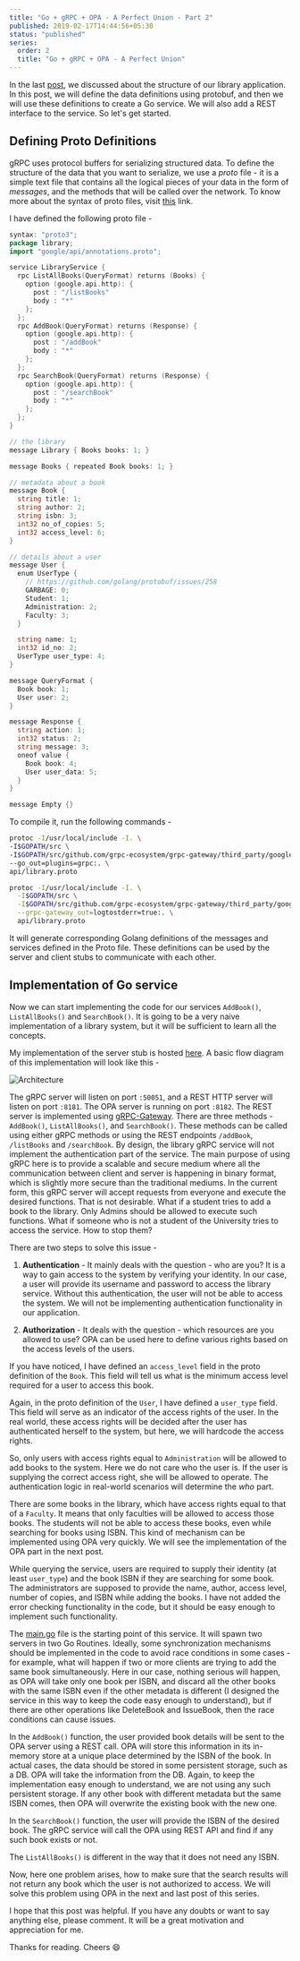 ```yaml
---
title: "Go + gRPC + OPA - A Perfect Union - Part 2"
published: 2019-02-17T14:44:56+05:30
status: "published"
series:
  order: 2
  title: "Go + gRPC + OPA - A Perfect Union"
---
```


In the last [post](/blog/go-grpc-opa-a-perfect-union-part-1/), we discussed about the structure of our library
application. In this post, we will define the data definitions using protobuf, and then we will use these definitions to
create a Go service. We will also add a REST interface to the service. So let's get started.

## Defining Proto Definitions

gRPC uses protocol buffers for serializing structured data. To define the structure of the data that you want to serialize, we use a _proto_ file - it is a simple text file that contains all the logical pieces of your data in the form of _messages_, and the methods that will be called over the network. To know more about the syntax of proto files, visit [this](https://grpc.io/docs/guides/) link.

I have defined the following proto file -

```go
syntax: "proto3";
package library;
import "google/api/annotations.proto";

service LibraryService {
  rpc ListAllBooks(QueryFormat) returns (Books) {
    option (google.api.http): {
      post : "/listBooks"
      body : "*"
    };
  };
  rpc AddBook(QueryFormat) returns (Response) {
    option (google.api.http): {
      post : "/addBook"
      body : "*"
    };
  };
  rpc SearchBook(QueryFormat) returns (Response) {
    option (google.api.http): {
      post : "/searchBook"
      body : "*"
    };
  };
}

// the library
message Library { Books books: 1; }

message Books { repeated Book books: 1; }

// metadata about a book
message Book {
  string title: 1;
  string author: 2;
  string isbn: 3;
  int32 no_of_copies: 5;
  int32 access_level: 6;
}

// details about a user
message User {
  enum UserType {
    // https://github.com/golang/protobuf/issues/258
    GARBAGE: 0;
    Student: 1;
    Administration: 2;
    Faculty: 3;
  }

  string name: 1;
  int32 id_no: 2;
  UserType user_type: 4;
}

message QueryFormat {
  Book book: 1;
  User user: 2;
}

message Response {
  string action: 1;
  int32 status: 2;
  string message: 3;
  oneof value {
    Book book: 4;
    User user_data: 5;
  }
}

message Empty {}
```

To compile it, run the following commands -

```bash
protoc -I/usr/local/include -I. \
-I$GOPATH/src \
-I$GOPATH/src/github.com/grpc-ecosystem/grpc-gateway/third_party/googleapis \
--go_out=plugins=grpc:. \
api/library.proto
```

```bash
protoc -I/usr/local/include -I. \
  -I$GOPATH/src \
  -I$GOPATH/src/github.com/grpc-ecosystem/grpc-gateway/third_party/googleapis \
  --grpc-gateway_out=logtostderr=true:. \
  api/library.proto
```

It will generate corresponding Golang definitions of the messages and services defined in the Proto file. These
definitions can be used by the server and client stubs to communicate with each other.

## Implementation of Go service

Now we can start implementing the code for our services `AddBook()`, `ListAllBooks()` and `SearchBook()`. It is going to
be a very naive implementation of a library system, but it will be sufficient to learn all the concepts.

My implementation of the server stub is hosted
[here](https://github.com/yashhere/go-library-service/blob/master/pkg/librarylib/server.go). A basic flow diagram of
this implementation will look like this -

![Architecture](/images/posts/OPA_Service_Flow_Diagram.jpeg "Architecture")

The gRPC server will listen on port `:50051`, and a REST HTTP server will listen on port `:8181`. The OPA server is
running on port `:8182`. The REST server is
implemented using [gRPC-Gateway](https://github.com/grpc-ecosystem/grpc-gateway). There are three methods - `AddBook()`,
`ListAllBooks()`, and `SearchBook()`. These methods can be called using either gRPC methods or using the REST endpoints
`/addBook`, `/listBooks` and `/searchBook`. By design, the library gRPC service will not implement the authentication
part of the service. The main purpose of using gRPC here is to provide a scalable and secure medium where all the
communication between client and server is happening in binary format, which is slightly more secure than the
traditional mediums. In the current form, this gRPC server will accept requests from everyone and execute the desired
functions. That is not desirable. What if a student tries to add a book to the library. Only Admins should be allowed to
execute such functions. What if someone who is not a student of the University tries to access the service. How to stop
them?

There are two steps to solve this issue -

1. **Authentication** - It mainly deals with the question - who are you? It is a way to gain access to the system by verifying your identity. In our case, a user will provide its username and password to access the library service.
   Without this authentication, the user will not be able to access the system. We will not be implementing authentication
   functionality in our application.

2. **Authorization** - It deals with the question - which resources are you allowed to use? OPA can be used here to define various rights based on the access levels of the users.

If you have noticed, I have defined an `access_level` field in the proto definition of the `Book`. This field will tell
us what is the minimum access level required for a user to access this book.

Again, in the proto definition of the `User`, I have defined a `user_type` field. This field will serve as an indicator of
the access rights of the user. In the real world, these access rights will be decided after the user has authenticated
herself to
the system, but here, we will hardcode the access rights.

So, only users with access rights equal to `Administration` will be allowed to add books to the system. Here we do not
care who the user is. If the user is supplying the correct access right, she will be allowed to operate.
The authentication logic in real-world scenarios will determine the _who_ part.

There are some books in the library, which have access rights equal to that of a `Faculty`. It means that only faculties
will be allowed to access those books. The students will not be able to access these books, even while searching for
books using ISBN. This kind of mechanism can be implemented using OPA very quickly. We will see the implementation of the OPA
part in the next post.

While querying the service, users are required to supply their identity (at least `user_type`) and the book ISBN if
they are searching for some book. The administrators are supposed to provide the name, author, access level, number of copies, and ISBN while adding the books. I have not added the error checking functionality in the code, but it should be
easy enough to implement such functionality.

The [main.go](https://github.com/yashhere/go-library-service/blob/master/cmd/main.go) file is the starting point of this service. It will spawn two servers in two Go Routines. Ideally, some synchronization mechanisms should be implemented in the code to avoid race conditions in some cases - for example, what will happen if two or more clients are trying to add the same book simultaneously. Here in our case, nothing serious
will happen, as OPA will take only one book per ISBN, and discard all the other books with the same ISBN even if the other
metadata is different (I designed the service in this way to keep the code easy enough to understand), but if there are
other operations like DeleteBook and IssueBook, then the race conditions can cause issues.

In the `AddBook()` function, the user provided book details will be sent to the OPA server using a REST call. OPA will
store this information in its in-memory store at a unique place determined by the ISBN of the book. In actual cases, the data should be stored in some persistent
storage, such as a DB. OPA will take the information from the DB. Again, to keep the implementation easy enough to
understand, we are not using any such persistent storage. If any other book with different metadata but the same ISBN comes,
then OPA will overwrite the existing book with the new one.

In the `SearchBook()` function, the user will provide the ISBN of the desired book. The gRPC service will call
the OPA using REST API and find if any such book exists or not.

The `ListAllBooks()` is different in the way that it does not need any ISBN.

Now, here one problem arises, how to make sure that the search results will not return any book which the user is not
authorized to access. We will solve this problem using OPA in the next and last post of this series.

I hope that this post was helpful. If you have any doubts or want to say anything else, please comment. It will be a great
motivation and appreciation for me.

Thanks for reading. Cheers :smile:
